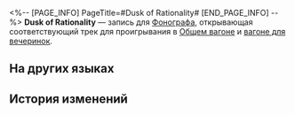 <%-- [PAGE_INFO]
PageTitle=#Dusk of Rationality#
[END_PAGE_INFO] --%>
{{Предмет Инфобокс
|id          = 210391
|Изображение = Предмет Dusk of Rationality.png
|Тип         = Запись
|Инвентарь   = Ценные предметы
|Редкость    = 3
|Эффект      = 
|Описание    = Запись, которую можно воспроизвести на фонографе экспресса. Это может быть случайное приобретение или подарок от кого-то другого. Когда играет музыка, всплывают самые разные воспоминания: улыбки, встречи, прикосновения и волнение битвы. Может быть, поэтому, даже несмотря на стремительный прогресс общества, люди всё ещё собирают записи.<br />Текущая запись содержит трек Dusk of Rationality.
}}
{{Описание|''Мы сомневаемся не из-за убеждений, а потому, что боимся, что наше собственное невежество приведёт к беде''.}}
'''Dusk of Rationality''' — запись для [[Фонограф]]а, открывающая соответствующий трек для проигрывания в [[Общий вагон|Общем вагоне]] и [[Вагон для вечеринок|вагоне для вечеринок]].

==На других языках==
{{На других языках
|en   = ''Dusk of Rationality''
|zhs  = 《理性的薄暮》
|zht  = 《理性的薄暮》
|ja   = 『理性の夕暮れ』
|ko   = ≪이성의 황혼≫
|es   = Crepúsculo de la razón
|fr   = ''Dusk of Rationality''
|ru   = Dusk of Rationality
|th   = "Dusk of Rationality"
|vi   = "Hoàng Hôn Lý Trí"
|de   = „Dämmerung der Vernunft“
|id   = "Dusk of Rationality"
|pt   = "Dusk of Rationality"
}}

==История изменений==
{{История изменений|3.5}}